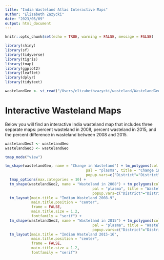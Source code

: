 ```yaml
---
title: "India Wasteland Atlas Interactive Maps"
author: "Elizabeth Zazycki"
date: "2023/05/09"
output: html_document
---
```


```r
knitr::opts_chunk$set(echo = TRUE, warning = FALSE, message = FALSE) 
```


```r
library(shiny)
library(sf)
library(tidyverse)
library(tigris)
library(tmap)
library(ggplot2)
library(leaflet)
library(dplyr)
library(tidytext)

```

```r

wastelandGeo <- st_read("/Users/elizabethzazycki/wasteland/WastelandGeo/WastelandGeo.shp")
```


# Interactive Wasteland Maps
Below you will find an interactive India wasteland map that includes three separate maps: percent wasteland in 2008, percent wasteland in 2015, and the percent difference in wasteland between 2008 and 2015.

```r
wastelandGeo2 <- wastelandGeo
wastelandGeo3 <- wastelandGeo

tmap_mode("view")

tm_shape(wastelandGeo, name = "Change in Wasteland") + tm_polygons(col = "perdif", n = 8, style = "quantile", 
                                     pal = "plasma", title = "Change in Wasteland (%)", border.col = "white",
                                     popup.vars=c("District"="District", "Wasteland Change (%)"= "perdif")) +
  tmap_options(max.categories = 10) +
  tm_shape(wastelandGeo2, name = "Wasteland in 2008") + tm_polygons(col = "per2008", n =8, style = "quantile", 
                                        pal = "plasma", title = "Wasteland in 2008 (%)", border.col = "white",
                                        popup.vars=c("District"="District", "Wasteland 2008 (%)"= "per2008")) +
  tm_layout(main.title = "Indian Wasteland 2008-9",
            main.title.position = "center",
            frame = FALSE,
            main.title.size = 1.2,
            fontfamily = "serif") +
  tm_shape(wastelandGeo3, name = "Wasteland in 2015") + tm_polygons(col ="per2015", n =8, style = "quantile", 
                                        pal = "plasma", title = "Wasteland 2015 (%)", border.col = "white",
                                        popup.vars=c("District"="District", "Wasteland in 2015 (%)"= "per2015")) +
  tm_layout(main.title = "Indian Wasteland 2015-16",
            main.title.position = "center",
            frame = FALSE,
            main.title.size = 1.2,
            fontfamily = "serif") 
```
